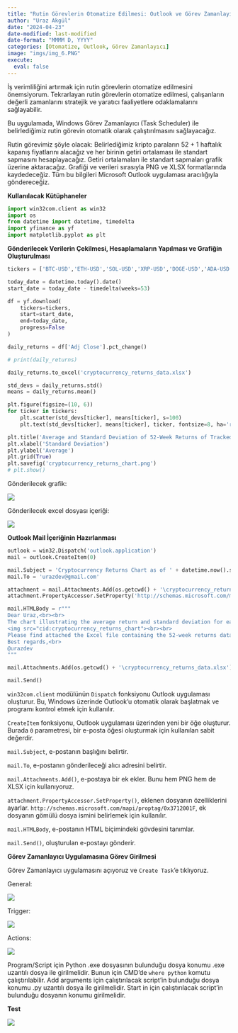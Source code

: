 ```yaml
---
title: "Rutin Görevlerin Otomatize Edilmesi: Outlook ve Görev Zamanlayıcının Kullanılması"
author: "Uraz Akgül"
date: "2024-04-23"
date-modified: last-modified
date-format: "MMMM D, YYYY"
categories: [Otomatize, Outlook, Görev Zamanlayıcı]
image: "imgs/img_6.PNG"
execute:
  eval: false
---
```


İş verimliliğini artırmak için rutin görevlerin otomatize edilmesini önemsiyorum. Tekrarlayan rutin görevlerin otomatize edilmesi, çalışanların değerli zamanlarını stratejik ve yaratıcı faaliyetlere odaklamalarını sağlayabilir.

Bu uygulamada, Windows Görev Zamanlayıcı (Task Scheduler) ile belirlediğimiz rutin görevin otomatik olarak çalıştırılmasını sağlayacağız.

Rutin görevimiz şöyle olacak: Belirlediğimiz kripto paraların 52 + 1 haftalık kapanış fiyatlarını alacağız ve her birinin getiri ortalaması ile standart sapmasını hesaplayacağız. Getiri ortalamaları ile standart sapmaları grafik üzerine aktaracağız. Grafiği ve verileri sırasıyla PNG ve XLSX formatlarında kaydedeceğiz. Tüm bu bilgileri Microsoft Outlook uygulaması aracılığıyla göndereceğiz.

**Kullanılacak Kütüphaneler**

```python

import win32com.client as win32
import os
from datetime import datetime, timedelta
import yfinance as yf
import matplotlib.pyplot as plt

```

**Gönderilecek Verilerin Çekilmesi, Hesaplamaların Yapılması ve Grafiğin Oluşturulması**

```python

tickers = ['BTC-USD','ETH-USD','SOL-USD','XRP-USD','DOGE-USD','ADA-USD','AVAX-USD','DOT-USD','NEAR-USD','RNDR-USD']

today_date = datetime.today().date()
start_date = today_date - timedelta(weeks=53)

df = yf.download(
    tickers=tickers,
    start=start_date,
    end=today_date,
    progress=False
)

daily_returns = df['Adj Close'].pct_change()

# print(daily_returns)

daily_returns.to_excel('cryptocurrency_returns_data.xlsx')

std_devs = daily_returns.std()
means = daily_returns.mean()

plt.figure(figsize=(10, 6))
for ticker in tickers:
    plt.scatter(std_devs[ticker], means[ticker], s=100)
    plt.text(std_devs[ticker], means[ticker], ticker, fontsize=8, ha='right', va='bottom')

plt.title('Average and Standard Deviation of 52-Week Returns of Tracked Cryptocurrencies')
plt.xlabel('Standard Deviation')
plt.ylabel('Average')
plt.grid(True)
plt.savefig('cryptocurrency_returns_chart.png')
# plt.show()

```

Gönderilecek grafik:

![](imgs/img_1.png)

Gönderilecek excel dosyası içeriği:

![](imgs/img_2.PNG)

**Outlook Mail İçeriğinin Hazırlanması**

```python

outlook = win32.Dispatch('outlook.application')
mail = outlook.CreateItem(0)

mail.Subject = 'Cryptocurrency Returns Chart as of ' + datetime.now().strftime('%#d %b %Y %H:%M')
mail.To = 'urazdev@gmail.com'

attachment = mail.Attachments.Add(os.getcwd() + '\cryptocurrency_returns_chart.png')
attachment.PropertyAccessor.SetProperty('http://schemas.microsoft.com/mapi/proptag/0x3712001F', 'cryptocurrency_returns_chart')

mail.HTMLBody = r"""
Dear Uraz,<br><br>
The chart illustrating the average return and standard deviation for each cryptocurrency is as follows:<br><br>
<img src="cid:cryptocurrency_returns_chart"><br><br>
Please find attached the Excel file containing the 52-week returns data for the tracked cryptocurrencies.<br><br>
Best regards,<br>
@urazdev
"""

mail.Attachments.Add(os.getcwd() + '\cryptocurrency_returns_data.xlsx')

mail.Send()

```

`win32com.client` modülünün `Dispatch` fonksiyonu Outlook uygulaması oluşturur. Bu, Windows üzerinde Outlook'u otomatik olarak başlatmak ve programı kontrol etmek için kullanılır.

`CreateItem` fonksiyonu, Outlook uygulaması üzerinden yeni bir öğe oluşturur. Burada `0` parametresi, bir e-posta öğesi oluşturmak için kullanılan sabit değerdir.

`mail.Subject`, e-postanın başlığını belirtir.

`mail.To`, e-postanın gönderileceği alıcı adresini belirtir.

`mail.Attachments.Add()`, e-postaya bir ek ekler. Bunu hem PNG hem de XLSX için kullanıyoruz.

`attachment.PropertyAccessor.SetProperty()`, eklenen dosyanın özelliklerini ayarlar. `http://schemas.microsoft.com/mapi/proptag/0x3712001F`, ek dosyanın gömülü dosya ismini belirlemek için kullanılır.

`mail.HTMLBody`, e-postanın HTML biçimindeki gövdesini tanımlar.

`mail.Send()`, oluşturulan e-postayı gönderir.

**Görev Zamanlayıcı Uygulamasına Görev Girilmesi**

Görev Zamanlayıcı uygulamasını açıyoruz ve `Create Task`'e tıklıyoruz.

General:

![](imgs/img_3.PNG)

Trigger:

![](imgs/img_4.PNG)

Actions:

![](imgs/img_5.PNG)

Program/Script için Python .exe dosyasının bulunduğu dosya konumu .exe uzantılı dosya ile girilmelidir. Bunun için CMD'de `where python` komutu çalıştırılabilir. Add arguments için çalıştırılacak script'in bulunduğu dosya konumu .py uzantılı dosya ile girilmelidir. Start in için çalıştırılacak script'in bulunduğu dosyanın konumu girilmelidir.

**Test**

![](imgs/img_6.PNG)